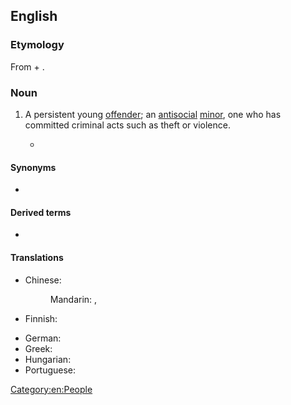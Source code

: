 {{also|juvenile-delinquent}}
==English==
{{wikipedia|Juvenile delinquency}}

===Etymology===
From {{m|en|juvenile}} + {{m|en|delinquent}}.

===Noun===
{{en-noun}}

# {{lb|en|legal}} A persistent young [[offender]]; an [[antisocial]] [[minor]], one who has committed criminal acts such as theft or violence.
#* {{quote-book
|en
|year=1960
|author={{w|P. G. Wodehouse}}
|title={{w|Jeeves in the Offing}}
|section=chapter VII
|passage=This cow-creamer, in case you're interested, was a silver jug or pitcher or whatever you call it shaped, of all silly things, like a cow with an arching tail and a '''juvenile-delinquent''' expression on its face, a cow that looked as if it were planning, next time it was milked, to haul off and let the milkmaid have it in the lower ribs.}}

====Synonyms====
* {{l|en|[[juvenile]] [[offender]]}}

====Derived terms====
* {{l|en|juvenile-delinquent}}

====Translations====
{{trans-top|persistent young offender}}
* Chinese:
*: Mandarin: {{t|cmn|未成年犯|tr=wèichéngniánfàn}}, {{t+|cmn|少年犯|tr=shàoniánfàn}}
* Finnish: {{t+|fi|nuorisorikollinen}}
{{trans-mid}}
* German: {{t|de|Jugendstraftäter}}
* Greek: {{t|el|ανήλικος παραβάτης|m}}
* Hungarian: {{t|hu|[[fiatalkorú]] [[bűnöző]]}}
* Portuguese: {{t|pt|delinquente juvenil|m}}
{{trans-bottom}}

[[Category:en:People]]
{{C|en|Crime}}